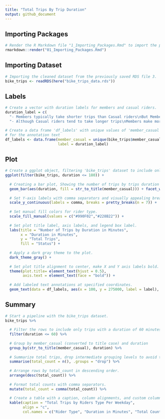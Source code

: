```yaml
---
title: "Total Trips By Trip Duration"
output: github_document
---
```


Importing Packages
------------------
```r
# Render the R Markdown file "1_Importing_Packages.Rmd" to import the packages.
rmarkdown::render("01_Importing_Packages.Rmd")
```

Importing Dataset
-----------------
```r
# Importing the cleaned dataset from the previously saved RDS file 3.
bike_trips <- readRDS(here("bike_trips_data.rds"))
```

Labels
------
```r
# Create a vector with duration labels for members and casual riders.
duration_label = c(
  "- Members typically take shorter trips than Casual riders\nBut Members total number of bike rides is higher",
  "- Although Casual riders tend to take longer trips\nMembers make more overall bike trips")

# Create a data frame 'df_labels' with unique values of 'member_casual' from 'bike_trips' and corresponding labels
# for the annotation text
df_labels <- data.frame(member_casual = unique(bike_trips$member_casual), 
                        label = duration_label)
```

Plot
----
```r
# Create a ggplot object, filtering 'bike_trips' dataset to include only trips with duration <= 180 minutes.
ggplot(filter(bike_trips, duration <= 180)) + 
  
  # Creating a bar plot, Showing the number of trips by trips duration in minutes, Create facets for each rider.
  geom_bar(aes(duration, fill = str_to_title(member_casual))) + facet_wrap(~str_to_title(member_casual)) +
  
  # Set Y-axis labels with comma separators and visually appealing breaks.
  scale_y_continuous(labels = comma, breaks = pretty_breaks(n = 7)) + 
  
  # Set manual fill colors for rider type.
  scale_fill_manual(values = c("#990F02","#228B22")) +
  
  # Set plot title label, axis labels, and legend box label.
  labs(title = "Number of Trips by Duration in Minutes",
       x = "Duration in Minutes",
       y = "Total Trips",
       fill = "Status") + 
  
  # Apply a dark gray theme to the plot.
  dark_theme_gray() + 
  
  # Set plot title alignment to center, make X and Y axis labels bold.
  theme(plot.title= element_text(hjust = 0.5),
        axis.text = element_text(face = "bold")) +
  
  # Add labeled text annotations at specified coordinates.
  geom_text(data = df_labels, aes(x = 100, y = 275000, label = label), fontface = "bold", size = 4)
```

Summary
-------
```r
# Start a pipeline with the bike_trips dataset.
bike_trips %>%
  
  # Filter the rows to include only trips with a duration of 60 minutes or less.
  filter(duration <= 60) %>% 
  
  # Group by member_casual (converted to title case) and duration
  group_by(str_to_title(member_casual), duration) %>%
  
  # Summarize total trips, drop intermediate grouping levels to avoid the message.
  summarise(total_count = n(), .groups = "drop") %>% 
  
  # Arrange rows by total_count in descending order.
  arrange(desc(total_count)) %>% 
  
  # Format total counts with comma separators.
  mutate(total_count = comma(total_count)) %>% 
  
  # Create a table with a caption, column alignments, and custom column names.
  kable(caption = "Total Trips by Riders Type Per Weekday",
        align = "c",
        col.names = c("Rider Type", "Duration in Minutes", "Total Count"))
```
